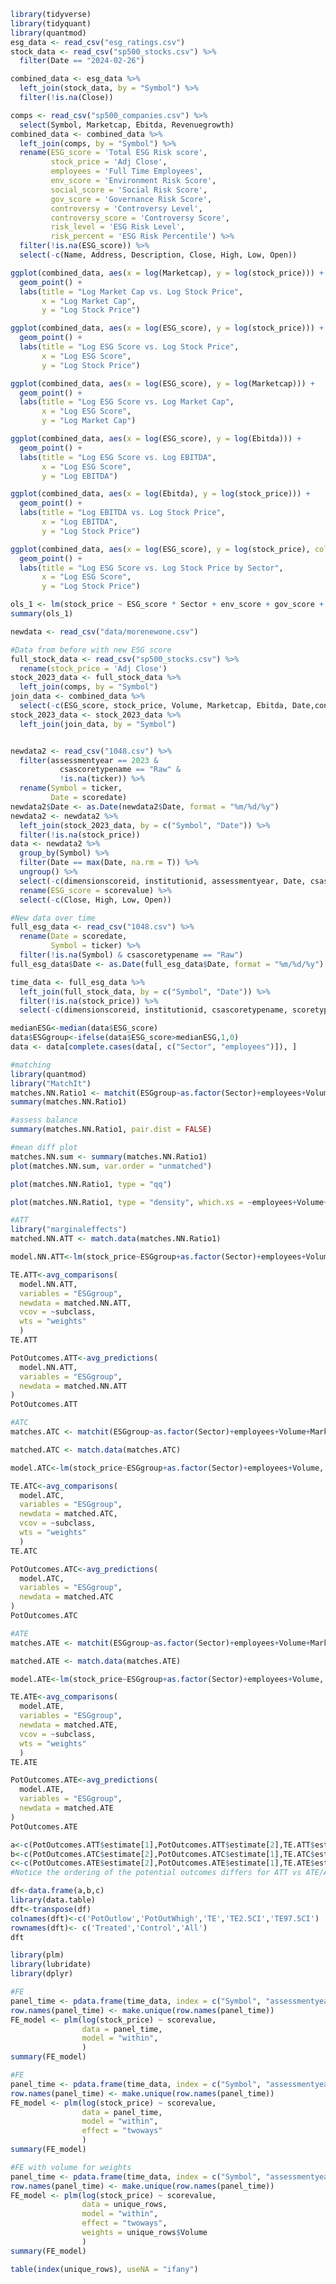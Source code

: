 
```r
library(tidyverse)
library(tidyquant)
library(quantmod)
esg_data <- read_csv("esg_ratings.csv")
stock_data <- read_csv("sp500_stocks.csv") %>% 
  filter(Date == "2024-02-26")
```

```r
combined_data <- esg_data %>% 
  left_join(stock_data, by = "Symbol") %>% 
  filter(!is.na(Close))
```

```r
comps <- read_csv("sp500_companies.csv") %>% 
  select(Symbol, Marketcap, Ebitda, Revenuegrowth)
combined_data <- combined_data %>% 
  left_join(comps, by = "Symbol") %>% 
  rename(ESG_score = 'Total ESG Risk score',
         stock_price = 'Adj Close',
         employees = 'Full Time Employees',
         env_score = 'Environment Risk Score',
         social_score = 'Social Risk Score',
         gov_score = 'Governance Risk Score',
         controversy = 'Controversy Level',
         controversy_score = 'Controversy Score',
         risk_level = 'ESG Risk Level',
         risk_percent = 'ESG Risk Percentile') %>% 
  filter(!is.na(ESG_score)) %>% 
  select(-c(Name, Address, Description, Close, High, Low, Open))
```

```r
ggplot(combined_data, aes(x = log(Marketcap), y = log(stock_price))) +
  geom_point() +
  labs(title = "Log Market Cap vs. Log Stock Price",
       x = "Log Market Cap",
       y = "Log Stock Price")
```

```r
ggplot(combined_data, aes(x = log(ESG_score), y = log(stock_price))) +
  geom_point() +
  labs(title = "Log ESG Score vs. Log Stock Price",
       x = "Log ESG Score",
       y = "Log Stock Price")
```

```r
ggplot(combined_data, aes(x = log(ESG_score), y = log(Marketcap))) +
  geom_point() +
  labs(title = "Log ESG Score vs. Log Market Cap",
       x = "Log ESG Score",
       y = "Log Market Cap")
```

```r
ggplot(combined_data, aes(x = log(ESG_score), y = log(Ebitda))) +
  geom_point() +
  labs(title = "Log ESG Score vs. Log EBITDA",
       x = "Log ESG Score",
       y = "Log EBITDA")
```

```r
ggplot(combined_data, aes(x = log(Ebitda), y = log(stock_price))) +
  geom_point() +
  labs(title = "Log EBITDA vs. Log Stock Price",
       x = "Log EBITDA",
       y = "Log Stock Price")
```

```r
ggplot(combined_data, aes(x = log(ESG_score), y = log(stock_price), color = Sector)) +
  geom_point() +
  labs(title = "Log ESG Score vs. Log Stock Price by Sector",
       x = "Log ESG Score",
       y = "Log Stock Price")
```

```r
ols_1 <- lm(stock_price ~ ESG_score * Sector + env_score + gov_score + social_score + Ebitda + employees + factor(controversy_score) + risk_level, data = combined_data)
summary(ols_1)
```

```r
newdata <- read_csv("data/morenewone.csv")
```

```r
#Data from before with new ESG score
full_stock_data <- read_csv("sp500_stocks.csv") %>% 
  rename(stock_price = 'Adj Close')
stock_2023_data <- full_stock_data %>% 
  left_join(comps, by = "Symbol")
join_data <- combined_data %>% 
  select(-c(ESG_score, stock_price, Volume, Marketcap, Ebitda, Date,controversy_score))
stock_2023_data <- stock_2023_data %>% 
  left_join(join_data, by = "Symbol")


newdata2 <- read_csv("1048.csv") %>% 
  filter(assessmentyear == 2023 &
           csascoretypename == "Raw" &
           !is.na(ticker)) %>% 
  rename(Symbol = ticker,
         Date = scoredate)
newdata2$Date <- as.Date(newdata2$Date, format = "%m/%d/%y")
newdata2 <- newdata2 %>% 
  left_join(stock_2023_data, by = c("Symbol", "Date")) %>% 
  filter(!is.na(stock_price))
data <- newdata2 %>% 
  group_by(Symbol) %>% 
  filter(Date == max(Date, na.rm = T)) %>% 
  ungroup() %>% 
  select(-c(dimensionscoreid, institutionid, assessmentyear, Date, csascoretypename, scoretype, aspectname, companyname)) %>% 
  rename(ESG_score = scorevalue) %>% 
  select(-c(Close, High, Low, Open))
```

```r
#New data over time
full_esg_data <- read_csv("1048.csv") %>% 
  rename(Date = scoredate,
         Symbol = ticker) %>% 
  filter(!is.na(Symbol) & csascoretypename == "Raw")
full_esg_data$Date <- as.Date(full_esg_data$Date, format = "%m/%d/%y")

time_data <- full_esg_data %>% 
  left_join(full_stock_data, by = c("Symbol", "Date")) %>% 
  filter(!is.na(stock_price)) %>% 
  select(-c(dimensionscoreid, institutionid, csascoretypename, scoretype, aspectname, companyname))
```
```r
medianESG<-median(data$ESG_score)
data$ESGgroup<-ifelse(data$ESG_score>medianESG,1,0)
data <- data[complete.cases(data[, c("Sector", "employees")]), ]
```


```r
#matching
library(quantmod)
library("MatchIt")
matches.NN.Ratio1 <- matchit(ESGgroup~as.factor(Sector)+employees+Volume+Marketcap,method="nearest",distance="mahalanobis",verbose = TRUE,data=data,ratio = 1)
summary(matches.NN.Ratio1)
```

```r
#assess balance
summary(matches.NN.Ratio1, pair.dist = FALSE)
```


```r
#mean diff plot
matches.NN.sum <- summary(matches.NN.Ratio1)
plot(matches.NN.sum, var.order = "unmatched")
```
```r
plot(matches.NN.Ratio1, type = "qq")
```

```r
plot(matches.NN.Ratio1, type = "density", which.xs = ~employees+Volume+Marketcap)
```

```r
#ATT
library("marginaleffects")
matched.NN.ATT <- match.data(matches.NN.Ratio1)

model.NN.ATT<-lm(stock_price~ESGgroup+as.factor(Sector)+employees+Volume, data=matched.NN.ATT)

TE.ATT<-avg_comparisons(
  model.NN.ATT,
  variables = "ESGgroup",
  newdata = matched.NN.ATT,
  vcov = ~subclass,
  wts = "weights"
  )
TE.ATT

PotOutcomes.ATT<-avg_predictions(
  model.NN.ATT,
  variables = "ESGgroup",
  newdata = matched.NN.ATT
)
PotOutcomes.ATT
```

```r
#ATC
matches.ATC <- matchit(ESGgroup~as.factor(Sector)+employees+Volume+Marketcap,method="full",distance="mahalanobis",verbose = TRUE,data=data,ratio = 1,estimand = "ATC")

matched.ATC <- match.data(matches.ATC)

model.ATC<-lm(stock_price~ESGgroup+as.factor(Sector)+employees+Volume, data=matched.ATC)

TE.ATC<-avg_comparisons(
  model.ATC,
  variables = "ESGgroup",
  newdata = matched.ATC,
  vcov = ~subclass,
  wts = "weights"
  )
TE.ATC

PotOutcomes.ATC<-avg_predictions(
  model.ATC,
  variables = "ESGgroup",
  newdata = matched.ATC
)
PotOutcomes.ATC
```


```r
#ATE
matches.ATE <- matchit(ESGgroup~as.factor(Sector)+employees+Volume+Marketcap,method="full",distance="mahalanobis",verbose = TRUE,data=data,ratio = 1,estimand = "ATE")

matched.ATE <- match.data(matches.ATE)

model.ATE<-lm(stock_price~ESGgroup+as.factor(Sector)+employees+Volume, data=matched.ATC)

TE.ATE<-avg_comparisons(
  model.ATE,
  variables = "ESGgroup",
  newdata = matched.ATE,
  vcov = ~subclass,
  wts = "weights"
  )
TE.ATE

PotOutcomes.ATE<-avg_predictions(
  model.ATE,
  variables = "ESGgroup",
  newdata = matched.ATE
)
PotOutcomes.ATE
```
```r
a<-c(PotOutcomes.ATT$estimate[1],PotOutcomes.ATT$estimate[2],TE.ATT$estimate,TE.ATT$conf.low,TE.ATT$conf.high)
b<-c(PotOutcomes.ATC$estimate[2],PotOutcomes.ATC$estimate[1],TE.ATC$estimate,TE.ATC$conf.low,TE.ATC$conf.high)
c<-c(PotOutcomes.ATE$estimate[2],PotOutcomes.ATE$estimate[1],TE.ATE$estimate,TE.ATE$conf.low,TE.ATE$conf.high)
#Notice the ordering of the potential outcomes differs for ATT vs ATE/ATC

df<-data.frame(a,b,c)
library(data.table)
dft<-transpose(df)
colnames(dft)<-c('PotOutlow','PotOutWhigh','TE','TE2.5CI','TE97.5CI')
rownames(dft)<- c('Treated','Control','All')
dft
```


```r
library(plm)
library(lubridate)
library(dplyr)
```

```r
#FE
panel_time <- pdata.frame(time_data, index = c("Symbol", "assessmentyear"))
row.names(panel_time) <- make.unique(row.names(panel_time))
FE_model <- plm(log(stock_price) ~ scorevalue, 
                data = panel_time,
                model = "within",
                )
summary(FE_model)
```

```r
#FE
panel_time <- pdata.frame(time_data, index = c("Symbol", "assessmentyear"))
row.names(panel_time) <- make.unique(row.names(panel_time))
FE_model <- plm(log(stock_price) ~ scorevalue, 
                data = panel_time,
                model = "within",
                effect = "twoways"
                )
summary(FE_model)
```

```r
#FE with volume for weights
panel_time <- pdata.frame(time_data, index = c("Symbol", "assessmentyear"))
row.names(panel_time) <- make.unique(row.names(panel_time))
FE_model <- plm(log(stock_price) ~ scorevalue, 
                data = unique_rows,
                model = "within",
                effect = "twoways",
                weights = unique_rows$Volume
                )
summary(FE_model)
```

```r
table(index(unique_rows), useNA = "ifany")
```






